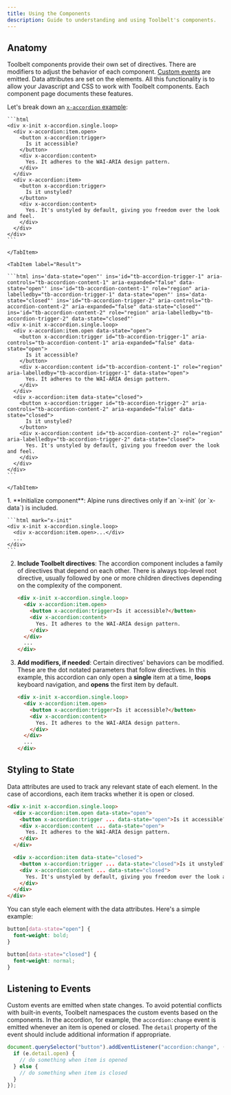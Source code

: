 ```yaml
---
title: Using the Components
description: Guide to understanding and using Toolbelt's components.
---
```



## Anatomy

Toolbelt components provide their own set of directives. There are modifiers to adjust the behavior of each component. [Custom events](https://developer.mozilla.org/en-US/docs/Web/API/CustomEvent) are emitted. Data attributes are set on the elements. All this functionality is to allow your Javascript and CSS to work with Toolbelt components. Each component page documents these features.

Let's break down an [`x-accordion` example](/components/accordion/):

<Tabs>
    <TabItem label="Code">

    ```html
    <div x-init x-accordion.single.loop>
      <div x-accordion:item.open>
        <button x-accordion:trigger>
          Is it accessible?
        </button>
        <div x-accordion:content>
          Yes. It adheres to the WAI-ARIA design pattern.
        </div>
      </div>
      <div x-accordion:item>
        <button x-accordion:trigger>
          Is it unstyled?
        </button>
        <div x-accordion:content>
          Yes. It's unstyled by default, giving you freedom over the look and feel.
        </div>
      </div>
    </div>
    ```

    </TabItem>

    <TabItem label="Result">

    ```html ins='data-state="open"' ins='id="tb-accordion-trigger-1" aria-controls="tb-accordion-content-1" aria-expanded="false" data-state="open"' ins='id="tb-accordion-content-1" role="region" aria-labelledby="tb-accordion-trigger-1" data-state="open"' ins='data-state="closed"' ins='id="tb-accordion-trigger-2" aria-controls="tb-accordion-content-2" aria-expanded="false" data-state="closed"' ins='id="tb-accordion-content-2" role="region" aria-labelledby="tb-accordion-trigger-2" data-state="closed"'
    <div x-init x-accordion.single.loop>
      <div x-accordion:item.open data-state="open">
        <button x-accordion:trigger id="tb-accordion-trigger-1" aria-controls="tb-accordion-content-1" aria-expanded="false" data-state="open">
          Is it accessible?
        </button>
        <div x-accordion:content id="tb-accordion-content-1" role="region" aria-labelledby="tb-accordion-trigger-1" data-state="open">
          Yes. It adheres to the WAI-ARIA design pattern.
        </div>
      </div>
      <div x-accordion:item data-state="closed">
        <button x-accordion:trigger id="tb-accordion-trigger-2" aria-controls="tb-accordion-content-2" aria-expanded="false" data-state="closed">
          Is it unstyled?
        </button>
        <div x-accordion:content id="tb-accordion-content-2" role="region" aria-labelledby="tb-accordion-trigger-2" data-state="closed">
          Yes. It's unstyled by default, giving you freedom over the look and feel.
        </div>
      </div>
    </div>
    ```

    </TabItem>

</Tabs>

<Steps>
1. **Initialize component**: Alpine runs directives only if an `x-init` (or `x-data`) is included.

    ```html mark="x-init"
    <div x-init x-accordion.single.loop>
      <div x-accordion:item.open>...</div>
      ...
    </div>
    ```

2. **Include Toolbelt directives**: The accordion component includes a family of directives that depend on each other. There is always top-level root directive, usually followed by one or more children directives depending on the complexity of the component.

   ```html mark="x-accordion" mark="x-accordion:item" mark="x-accordion:trigger" mark="x-accordion:content"
   <div x-init x-accordion.single.loop>
     <div x-accordion:item.open>
       <button x-accordion:trigger>Is it accessible?</button>
       <div x-accordion:content>
         Yes. It adheres to the WAI-ARIA design pattern.
       </div>
     </div>
     ...
   </div>
   ```

3. **Add modifiers, if needed**: Certain directives' behaviors can be modified. These are the dot notated parameters that follow directives. In this example, this accordion can only open a **single** item at a time, **loops** keyboard navigation, and **opens** the first item by default.

   ```html mark=".single.loop" mark=".open"
   <div x-init x-accordion.single.loop>
     <div x-accordion:item.open>
       <button x-accordion:trigger>Is it accessible?</button>
       <div x-accordion:content>
         Yes. It adheres to the WAI-ARIA design pattern.
       </div>
     </div>
     ...
   </div>
   ```

</Steps>

## Styling to State

Data attributes are used to track any relevant state of each element. In the case of accordions, each item tracks whether it is open or closed.

```html ins='data-state="open"' ins='data-state="closed"'
<div x-init x-accordion.single.loop>
  <div x-accordion:item.open data-state="open">
    <button x-accordion:trigger ... data-state="open">Is it accessible?</button>
    <div x-accordion:content ... data-state="open">
      Yes. It adheres to the WAI-ARIA design pattern.
    </div>
  </div>

  <div x-accordion:item data-state="closed">
    <button x-accordion:trigger ... data-state="closed">Is it unstyled?</button>
    <div x-accordion:content ... data-state="closed">
      Yes. It's unstyled by default, giving you freedom over the look and feel.
    </div>
  </div>
</div>
```

You can style each element with the data attributes. Here's a simple example:

```css
button[data-state="open"] {
  font-weight: bold;
}

button[data-state="closed"] {
  font-weight: normal;
}
```

## Listening to Events

Custom events are emitted when state changes. To avoid potential conflicts with built-in events, Toolbelt namespaces the custom events based on the components. In the accordion, for example, the `accordion:change` event is emitted whenever an item is opened or closed. The `detail` property of the event should include additional information if appropriate.

```js mark="detail.open" mark="accordion:change"
document.querySelector("button").addEventListener("accordion:change", (e) => {
  if (e.detail.open) {
    // do something when item is opened
  } else {
    // do something when item is closed
  }
});
```
